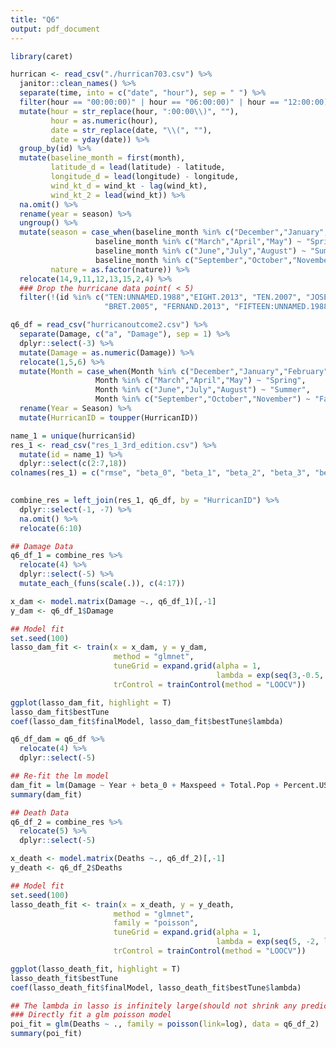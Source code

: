 ```yaml
---
title: "Q6"
output: pdf_document
---
```


```r
library(caret)
```

```r
hurrican <- read_csv("./hurrican703.csv") %>% 
  janitor::clean_names() %>% 
  separate(time, into = c("date", "hour"), sep = " ") %>% 
  filter(hour == "00:00:00)" | hour == "06:00:00)" | hour == "12:00:00)" | hour == "18:00:00)") %>% 
  mutate(hour = str_replace(hour, ":00:00\\)", ""),
         hour = as.numeric(hour),
         date = str_replace(date, "\\(", ""),
         date = yday(date)) %>% 
  group_by(id) %>% 
  mutate(baseline_month = first(month),
         latitude_d = lead(latitude) - latitude,
         longitude_d = lead(longitude) - longitude,
         wind_kt_d = wind_kt - lag(wind_kt),
         wind_kt_2 = lead(wind_kt)) %>% 
  na.omit() %>%
  rename(year = season) %>% 
  ungroup() %>% 
  mutate(season = case_when(baseline_month %in% c("December","January","February") ~ "Winter",
                   baseline_month %in% c("March","April","May") ~ "Spring",
                   baseline_month %in% c("June","July","August") ~ "Summer",
                   baseline_month %in% c("September","October","November") ~ "Fall"),
         nature = as.factor(nature)) %>% 
  relocate(14,9,11,12,13,15,2,4) %>% 
  ### Drop the hurricane data point( < 5) 
  filter(!(id %in% c("TEN:UNNAMED.1988","EIGHT.2013", "TEN.2007", "JOSE.2005", "AMELIA.1978",
                     "BRET.2005", "FERNAND.2013", "FIFTEEN:UNNAMED.1988", "KYLE.1996")))
```

```r
q6_df = read_csv("hurricanoutcome2.csv") %>% 
  separate(Damage, c("a", "Damage"), sep = 1) %>% 
  dplyr::select(-3) %>% 
  mutate(Damage = as.numeric(Damage)) %>% 
  relocate(1,5,6) %>%
  mutate(Month = case_when(Month %in% c("December","January","February") ~ "Winter",
                   Month %in% c("March","April","May") ~ "Spring",
                   Month %in% c("June","July","August") ~ "Summer",
                   Month %in% c("September","October","November") ~ "Fall")) %>% 
  rename(Year = Season) %>% 
  mutate(HurricanID = toupper(HurricanID))

name_1 = unique(hurrican$id)
res_1 <- read_csv("res_1_3rd_edition.csv") %>% 
  mutate(id = name_1) %>% 
  dplyr::select(c(2:7,18))
colnames(res_1) = c("rmse", "beta_0", "beta_1", "beta_2", "beta_3", "beta_4", "HurricanID")
  

combine_res = left_join(res_1, q6_df, by = "HurricanID") %>% 
  dplyr::select(-1, -7) %>% 
  na.omit() %>% 
  relocate(6:10)
```

```r
## Damage Data
q6_df_1 = combine_res %>% 
  relocate(4) %>%
  dplyr::select(-5) %>% 
  mutate_each_(funs(scale(.)), c(4:17))

x_dam <- model.matrix(Damage ~., q6_df_1)[,-1]
y_dam <- q6_df_1$Damage

## Model fit
set.seed(100)
lasso_dam_fit <- train(x = x_dam, y = y_dam,
                       method = "glmnet",
                       tuneGrid = expand.grid(alpha = 1,
                                              lambda = exp(seq(3,-0.5, length = 50))),
                       trControl = trainControl(method = "LOOCV"))

ggplot(lasso_dam_fit, highlight = T)
lasso_dam_fit$bestTune
coef(lasso_dam_fit$finalModel, lasso_dam_fit$bestTune$lambda)

q6_df_dam = q6_df %>% 
  relocate(4) %>%
  dplyr::select(-5)

## Re-fit the lm model
dam_fit = lm(Damage ~ Year + beta_0 + Maxspeed + Total.Pop + Percent.USA, data = q6_df_dam)
summary(dam_fit)
```

```r
## Death Data
q6_df_2 = combine_res %>% 
  relocate(5) %>%
  dplyr::select(-5)

x_death <- model.matrix(Deaths ~., q6_df_2)[,-1]
y_death <- q6_df_2$Deaths

## Model fit
set.seed(100)
lasso_death_fit <- train(x = x_death, y = y_death,
                       method = "glmnet",
                       family = "poisson",
                       tuneGrid = expand.grid(alpha = 1,
                                              lambda = exp(seq(5, -2, length = 100))),
                       trControl = trainControl(method = "LOOCV"))

ggplot(lasso_death_fit, highlight = T)
lasso_death_fit$bestTune
coef(lasso_death_fit$finalModel, lasso_death_fit$bestTune$lambda)

## The lambda in lasso is infinitely large(should not shrink any predictor)
### Directly fit a glm poisson model
poi_fit = glm(Deaths ~ ., family = poisson(link=log), data = q6_df_2)
summary(poi_fit)
```